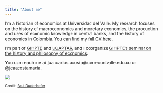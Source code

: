 ```yaml
---
title: "About me"
---
```


:::: {class='fluid-row'}

::: {class='col-md-9'}
I'm a historian  of economics at Universidad del Valle. My research focuses on the history of macroeconomics and monetary economics, the production and uses of economic knowledge in central banks, and the history of economics in Colombia. You can find my [full CV here](https://www.dropbox.com/s/rq0yflsm07lm9hc/Acosta_CV_eng.pdf?dl=0).

I'm part of [GIHPTE](https://sites.google.com/view/gihpte/home) and [COAPTAR](https://socioeconomia.univalle.edu.co/grupo-de-investigacion/conflicto-aprendizaje-y-teoria-de-juegos){target="_blank"}, and I coorganize [GIHPTE's seminar on the history and philosophy of economics](https://sites.google.com/view/gihpte/actividades/seminario-gihpte?authuser=0).

You can reach me at juancarlos.acosta@correounivalle.edu.co or [@jcaacostamacia](https://twitter.com/jcaacostamacia).
:::

::: {class='col-md-3'}
![](Acosta.jpg){widht=10%}

<small>
Credit: [Paul Dudenhefer](https://www.pauldudenhefer.net/){target="_blank"}
:::

::::
